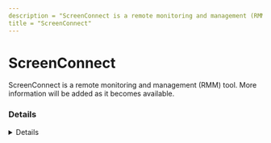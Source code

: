 ```yaml
---
description = "ScreenConnect is a remote monitoring and management (RMM) tool. More information will be added as it becomes available."
title = "ScreenConnect"
---
```




# ScreenConnect

ScreenConnect is a remote monitoring and management (RMM) tool. More information will be added as it becomes available.

### Details
<Details author={"Ali Alwashali, Nasreddine Bencherchali"}
         category={""}
         created={"2023-10-01"}
         website={"https://www.connectwise.com"}
         lastModified={"2024-08-03"}
         privileges={""}
         free={ "14-Days Free Trial" }
         verification={""}
/>

#### Installation Paths
<Card code={ ["C:\\Program Files (x86)\\ScreenConnect Client (Random)\\ScreenConnect.ClientService.exe", "Remote Workforce Client.exe", "*\\*\\ScreenConnect.ClientService.exe", "C:\\Program Files (x86)\\ScreenConnect Client (<string ID>)\\*", "*\\ScreenConnect Client*\\*", "*\\*\\ScreenConnect.WindowsClient.exe", "screenconnect*.exe", "screenconnect.windowsclient.exe", "Remote Workforce Client.exe", "screenconnect*.exe", "ConnectWiseControl*.exe", "connectwise*.exe", "screenconnect.windowsclient.exe", "screenconnect.clientservice.exe"] }/>

#### Supported OS
<Badges color="warning" badges={ ["Android", "IOS", "Linux", "Mac", "Windows"] }/>

#### Capabilities
<Badges color="#FFA500" badges={ ["Command Line Support", "File Transfer", "Install Windows updates", "Receive notification when user performs a predefined event", "Remote Command Line", "Remote Control", "Sound Capture", "Start / Stop services", "View event logs"] }/>



### Forensic Artifacts

#### Disk Artifacts
<EuiSpacer size="xl"/>
<DiskArtifacts data={ [{"File": "C:\\Program Files*\\ScreenConnect\\App_Data\\Session.db", "Description": "ScreenConnect session database", "OS": "Windows"}, {"File": "C:\\Program Files*\\ScreenConnect\\App_Data\\User.xml", "Description": "ScreenConnect user configuration", "OS": "Windows"}, {"File": "C:\\ProgramData\\ScreenConnect Client*\\user.config", "Description": "ScreenConnect client user configuration", "OS": "Windows"}] }/>



#### Network Artifacts
<EuiSpacer size="xl"/>
<NetworkArtifactsTable data={ [{"Description": "Known remote domains", "Domains": ["control.connectwise.com", "*.connectwise.com", "*.screenconnect.com"], "Ports": []}] }/>




### Detections
- Detects potential network activity of ScreenConnect RMM tool
  - [Sigma Rule](https://github.com/magicsword-io/LOLRMM/blob/main/detections/sigma/screenconnect_network_sigma.yml)
- Detects potential files activity of ScreenConnect RMM tool
  - [Sigma Rule](https://github.com/magicsword-io/LOLRMM/blob/main/detections/sigma/screenconnect_files_sigma.yml)
- Detects potential processes activity of ScreenConnect RMM tool
  - [Sigma Rule](https://github.com/magicsword-io/LOLRMM/blob/main/detections/sigma/screenconnect_processes_sigma.yml)

### References
- [https://thedfirreport.com/2023/09/25/from-screenconnect-to-hive-ransomware-in-61-hours/](https://thedfirreport.com/2023/09/25/from-screenconnect-to-hive-ransomware-in-61-hours/)

